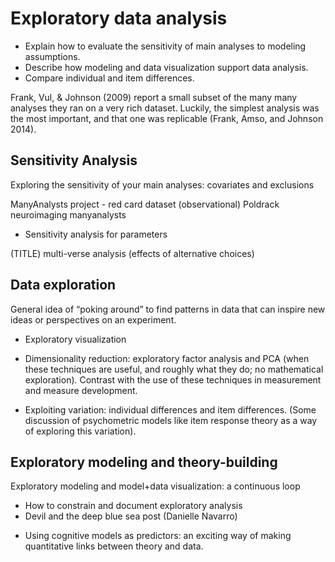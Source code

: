 # Exploratory data analysis {#eda}

::: {.box .learning_goals}
* Explain how to evaluate the sensitivity of main analyses to modeling assumptions.
* Describe how modeling and data visualization support data analysis.
* Compare individual and item differences. 
:::

::: {.box .case_study}
Frank, Vul, & Johnson (2009) report a small subset of the many many analyses they ran on a very rich dataset. Luckily, the simplest analysis was the most important, and that one was replicable (Frank, Amso, and Johnson 2014).
:::

## Sensitivity Analysis

Exploring the sensitivity of your main analyses: covariates and exclusions


ManyAnalysts project - red card dataset (observational)
Poldrack neuroimaging manyanalysts


- Sensitivity analysis for parameters

::: {.box .interactive}
(TITLE) multi-verse analysis (effects of alternative choices)
:::


## Data exploration

General idea of "poking around" to find patterns in data that can inspire new ideas or perspectives on an experiment.

- Exploratory visualization

- Dimensionality reduction: exploratory factor analysis and PCA (when these techniques are useful, and roughly what they do; no mathematical exploration). Contrast with the use of these techniques in measurement and measure development. 

- Exploiting variation: individual differences and item differences. (Some discussion of psychometric models like item response theory as a way of exploring this variation).

## Exploratory modeling and theory-building

Exploratory modeling and model+data visualization: a continuous loop

- How to constrain and document exploratory analysis
- Devil and the deep blue sea post (Danielle Navarro)

<!-- Fancy stuff and when it is and isn’t appropriate -->

- Using cognitive models as predictors: an exciting way of making quantitative links between theory and data.

<!-- -   -->
